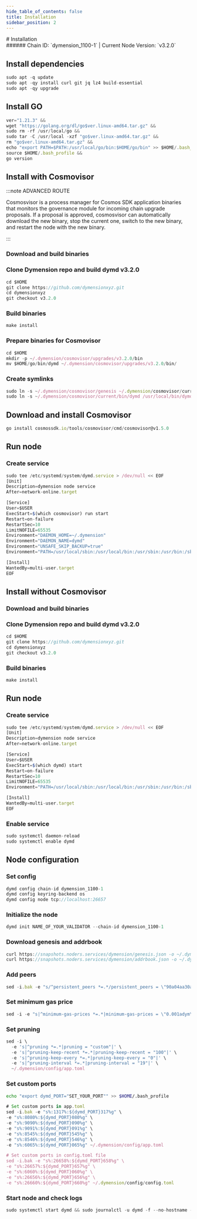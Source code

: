 ```yaml
---
hide_table_of_contents: false
title: Installation
sidebar_position: 2
---
```


<div class="h1-with-icon icon-dymension">
# Installation
</div>
###### Chain ID: `dymension_1100-1` | Current Node Version: `v3.2.0`

## Install dependencies

```js
sudo apt -q update
sudo apt -qy install curl git jq lz4 build-essential
sudo apt -qy upgrade
```

## Install GO
```js
ver="1.21.3" &&
wget "https://golang.org/dl/go$ver.linux-amd64.tar.gz" &&
sudo rm -rf /usr/local/go &&
sudo tar -C /usr/local -xzf "go$ver.linux-amd64.tar.gz" &&
rm "go$ver.linux-amd64.tar.gz" &&
echo "export PATH=$PATH:/usr/local/go/bin:$HOME/go/bin" >> $HOME/.bash_profile &&
source $HOME/.bash_profile &&
go version
```

## Install with Cosmovisor
:::note ADVANCED ROUTE

Cosmosvisor is a process manager for Cosmos SDK application binaries that monitors the governance module for incoming chain upgrade proposals. If a proposal is approved, cosmosvisor can automatically download the new binary, stop the current one, switch to the new binary, and restart the node with the new binary.

:::
### Download and build binaries
### Clone Dymension repo and build dymd v3.2.0
```js
cd $HOME
git clone https://github.com/dymensionxyz.git
cd dymensionxyz
git checkout v3.2.0
```

### Build binaries
```js
make install
```
### Prepare binaries for Cosmovisor
```js
cd $HOME
mkdir -p ~/.dymension/cosmovisor/upgrades/v3.2.0/bin
mv $HOME/go/bin/dymd ~/.dymension/cosmovisor/upgrades/v3.2.0/bin/
```

### Create symlinks
```js
sudo ln -s ~/.dymension/cosmovisor/genesis ~/.dymension/cosmovisor/current -f
sudo ln -s ~/.dymension/cosmovisor/current/bin/dymd /usr/local/bin/dymd -f
```

## Download and install Cosmovisor
```js
go install cosmossdk.io/tools/cosmovisor/cmd/cosmovisor@v1.5.0
```

## Run node
### Create service
```js
sudo tee /etc/systemd/system/dymd.service > /dev/null << EOF
[Unit]
Description=dymension node service
After=network-online.target

[Service]
User=$USER
ExecStart=$(which cosmovisor) run start
Restart=on-failure
RestartSec=10
LimitNOFILE=65535
Environment="DAEMON_HOME=~/.dymension"
Environment="DAEMON_NAME=dymd"
Environment="UNSAFE_SKIP_BACKUP=true"
Environment="PATH=/usr/local/sbin:/usr/local/bin:/usr/sbin:/usr/bin:/sbin:/bin:/usr/games:/usr/local/games:/snap/bin:~/.dymension/cosmovisor/current/bin"

[Install]
WantedBy=multi-user.target
EOF
```

## Install without Cosmovisor

### Download and build binaries
### Clone Dymension repo and build dymd v3.2.0
```js
cd $HOME
git clone https://github.com/dymensionxyz.git
cd dymensionxyz
git checkout v3.2.0
```

### Build binaries
```js
make install
```

## Run node
### Create service
```js
sudo tee /etc/systemd/system/dymd.service > /dev/null << EOF
[Unit]
Description=dymension node service
After=network-online.target

[Service]
User=$USER
ExecStart=$(which dymd) start
Restart=on-failure
RestartSec=10
LimitNOFILE=65535
Environment="PATH=/usr/local/sbin:/usr/local/bin:/usr/sbin:/usr/bin:/sbin:/bin:/usr/games:/usr/local/games:/snap/bin"

[Install]
WantedBy=multi-user.target
EOF
```

### Enable service
```js
sudo systemctl daemon-reload
sudo systemctl enable dymd
```

## Node configuration
### Set config
```js
dymd config chain-id dymension_1100-1
dymd config keyring-backend os
dymd config node tcp://localhost:26657
```

### Initialize the node
```js
dymd init NAME_OF_YOUR_VALIDATOR --chain-id dymension_1100-1
```

### Download genesis and addrbook
```js
curl https://snapshots.noders.services/dymension/genesis.json -o ~/.dymension/config/genesis.json
curl https://snapshots.noders.services/dymension/addrbook.json -o ~/.dymension/config/addrbook.json
```
### Add peers
```js
sed -i.bak -e "s/^persistent_peers *=.*/persistent_peers = \"90a04aa30a26d38bc79e71d7ff7c7a89ffd91c66@dymension-rpc.noders.services:20556\"/" ~/.dymension/config/config.toml
```

### Set minimum gas price
```js
sed -i -e "s|^minimum-gas-prices *=.*|minimum-gas-prices = \"0.001adym\"|" ~/.dymension/config/app.toml
```
### Set pruning
```js
sed -i \
  -e 's|^pruning *=.*|pruning = "custom"|' \
  -e 's|^pruning-keep-recent *=.*|pruning-keep-recent = "100"|' \
  -e 's|^pruning-keep-every *=.*|pruning-keep-every = "0"|' \
  -e 's|^pruning-interval *=.*|pruning-interval = "19"|' \
  ~/.dymension/config/app.toml
```

### Set custom ports

```bash
echo "export dymd_PORT="SET_YOUR_PORT"" >> $HOME/.bash_profile
```

```js
# Set custom ports in app.toml
sed -i.bak -e "s%:1317%:${dymd_PORT}317%g" \
-e "s%:8080%:${dymd_PORT}080%g" \
-e "s%:9090%:${dymd_PORT}090%g" \
-e "s%:9091%:${dymd_PORT}091%g" \
-e "s%:8545%:${dymd_PORT}545%g" \
-e "s%:8546%:${dymd_PORT}546%g" \
-e "s%:6065%:${dymd_PORT}065%g" ~/.dymension/config/app.toml

# Set custom ports in config.toml file
sed -i.bak -e "s%:26658%:${dymd_PORT}658%g" \
-e "s%:26657%:${dymd_PORT}657%g" \
-e "s%:6060%:${dymd_PORT}060%g" \
-e "s%:26656%:${dymd_PORT}656%g" \
-e "s%:26660%:${dymd_PORT}660%g" ~/.dymension/config/config.toml
```

### Start node and check logs
```js
sudo systemctl start dymd && sudo journalctl -u dymd -f --no-hostname -o cat
```
